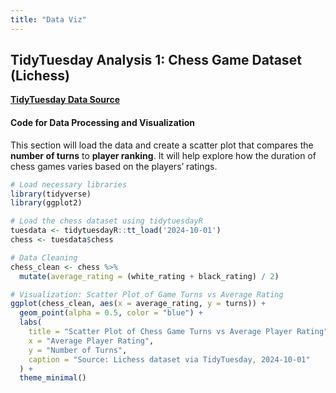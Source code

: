 ```yaml
---
title: "Data Viz"
---
```


## TidyTuesday Analysis 1: Chess Game Dataset (Lichess)

[**TidyTuesday Data Source**](https://github.com/rfordatascience/tidytuesday/tree/master/data/2024/2024-10-01)

#### Code for Data Processing and Visualization

This section will load the data and create a scatter plot that compares the **number of turns** to **player ranking**. It will help explore how the duration of chess games varies based on the players' ratings.

```r
# Load necessary libraries
library(tidyverse)
library(ggplot2)

# Load the chess dataset using tidytuesdayR
tuesdata <- tidytuesdayR::tt_load('2024-10-01')
chess <- tuesdata$chess

# Data Cleaning
chess_clean <- chess %>%
  mutate(average_rating = (white_rating + black_rating) / 2)

# Visualization: Scatter Plot of Game Turns vs Average Rating
ggplot(chess_clean, aes(x = average_rating, y = turns)) +
  geom_point(alpha = 0.5, color = "blue") +
  labs(
    title = "Scatter Plot of Chess Game Turns vs Average Player Rating",
    x = "Average Player Rating",
    y = "Number of Turns",
    caption = "Source: Lichess dataset via TidyTuesday, 2024-10-01"
  ) +
  theme_minimal()
```
